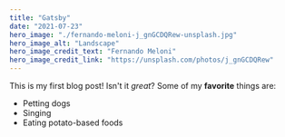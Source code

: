 ```yaml
---
title: "Gatsby"
date: "2021-07-23"
hero_image: "./fernando-meloni-j_gnGCDQRew-unsplash.jpg"
hero_image_alt: "Landscape"
hero_image_credit_text: "Fernando Meloni"
hero_image_credit_link: "https://unsplash.com/photos/j_gnGCDQRew"
---
```

This is my first blog post! Isn't it *great*?
Some of my **favorite** things are:
* Petting dogs
* Singing
* Eating potato-based foods